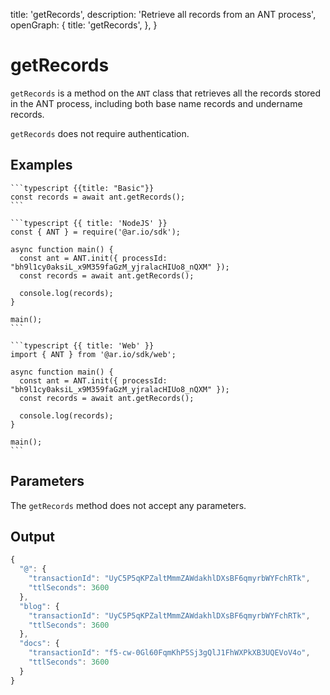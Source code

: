 
  title: 'getRecords',
  description: 'Retrieve all records from an ANT process',
  openGraph: {
    title: 'getRecords',
  },
}

# getRecords

`getRecords` is a method on the `ANT` class that retrieves all the records stored in the ANT process, including both base name records and undername records.

`getRecords` does not require authentication.

## Examples

<CodeGroup title="getRecords">

    ```typescript {{title: "Basic"}}
    const records = await ant.getRecords();
    ```

    ```typescript {{ title: 'NodeJS' }}
    const { ANT } = require('@ar.io/sdk');

    async function main() {
      const ant = ANT.init({ processId: "bh9l1cy0aksiL_x9M359faGzM_yjralacHIUo8_nQXM" });
      const records = await ant.getRecords();

      console.log(records);
    }

    main();
    ```

    ```typescript {{ title: 'Web' }}
    import { ANT } from '@ar.io/sdk/web';

    async function main() {
      const ant = ANT.init({ processId: "bh9l1cy0aksiL_x9M359faGzM_yjralacHIUo8_nQXM" });
      const records = await ant.getRecords();

      console.log(records);
    }

    main();
    ```

</CodeGroup>

## Parameters

The `getRecords` method does not accept any parameters.

## Output

```js
{
  "@": {
    "transactionId": "UyC5P5qKPZaltMmmZAWdakhlDXsBF6qmyrbWYFchRTk",
    "ttlSeconds": 3600
  },
  "blog": {
    "transactionId": "UyC5P5qKPZaltMmmZAWdakhlDXsBF6qmyrbWYFchRTk",
    "ttlSeconds": 3600
  },
  "docs": {
    "transactionId": "f5-cw-0Gl60FqmKhP5Sj3gQlJ1FhWXPkXB3UQEVoV4o",
    "ttlSeconds": 3600
  }
}
```
